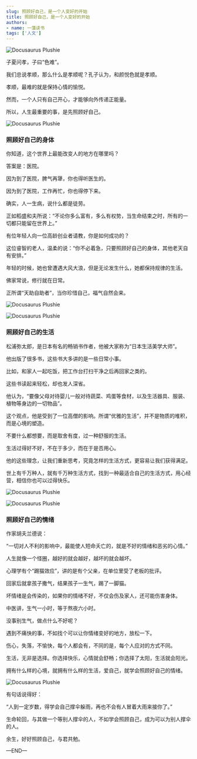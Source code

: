 ```yaml
---
slug: 照顾好自己，是一个人变好的开始
title: 照顾好自己，是一个人变好的开始
authors: 
- name: 一藻读书
tags: ['人文']
---
```


![Docusaurus Plushie](./0.webp)

子夏问孝，子曰“色难”。

我们总说孝顺，那么什么是孝顺呢？孔子认为，和颜悦色就是孝顺。

孝顺，最难的就是保持心情的愉悦。

然而，一个人只有自己开心，才能够向外传递正能量。

所以，人生最重要的事，是先照顾好自己。

![Docusaurus Plushie](./1.webp)


<div style={{textAlign: 'center', color: '#FF8C00'}}>  
  <h3>照顾好自己的身体</h3>
</div>

你知道，这个世界上最能改变人的地方在哪里吗？

答案是：医院。

因为到了医院，脾气再犟，你也得听医生的。

因为到了医院，工作再忙，你也得停下来。

确实，人一生病，说什么都是徒劳。

正如稻盛和夫所说：“不论你多么富有，多么有权势，当生命结束之时，所有的一切都只能留在世界上。”

有位年轻人向一位高龄创业者请教，你是如何成功的？

这位睿智的老人，温柔的说：“你不必着急，只要照顾好自己的身体，其他老天自有安排。”

年轻的时候，她也曾遭遇大风大浪，但是无论发生什么，她都保持规律的生活。

佛家常说，修行就在日常。

正所谓“天助自助者”，当你珍惜自己，福气自然会来。

![Docusaurus Plushie](./1.1.webp)


![Docusaurus Plushie](./2.webp)


<div style={{textAlign: 'center', color: '#FF8C00'}}>  
  <h3>照顾好自己的生活</h3>
</div>

松浦弥太郎，是日本有名的畅销书作者，他被大家称为“日本生活美学大师”。

他出版了很多书，这些书大多讲的是一些日常小事。

比如，和家人一起吃饭，把工作台打扫干净之后再回家之类的。

这些书读起来轻松，却也发人深省。

他认为，“要像父母对待婴儿一般对待蔬菜、鸡蛋等食材，以及生活器具、服装、植物等身边的一切物品”。

这个观点，他是受到了一位高僧的影响。所谓“优雅的生活”，并不是物质的堆积，而是心境的塑造。

不要什么都想要，而是取舍有度，过一种舒服的生活。

生活过得好不好，不在于多少，而在于是否用心。

他的这些理念，让我们重新思考，究竟怎样的生活方式，更容易让我们获得满足。

世上有千万种人，就有千万种生活方式，找到一种最适合自己的生活方式，用心经营，相信你也可以过得快乐。


![Docusaurus Plushie](./2.1.webp)


![Docusaurus Plushie](./3.webp)


<div style={{textAlign: 'center', color: '#FF8C00'}}>  
  <h3>照顾好自己的情绪</h3>
</div>

作家胡夫兰德说：

“一切对人不利的影响中，最能使人短命夭亡的，就是不好的情绪和恶劣的心情。”

人生就像一个怪圈，越好的就会越好，越坏的就会越坏。

心理学有个“踢猫效应”，讲的是有个父亲，在单位里受了老板的批评。

回家后就拿孩子撒气，结果孩子一生气，踢了一脚猫。

坏情绪是会传染的，如果你的情绪不好，不仅会伤及家人，还可能伤害身体。

中医讲，生气一小时，等于熬夜六小时。

没事别生气，做点什么不好呢？

遇到不痛快的事，不如找个可以让你情绪变好的地方，放松一下。

伤心，失落，不愉快，每个人都会有，不同的是，每个人应对的方式不同。

生活，无非是选择。你选择快乐，心情就会舒畅；你选择了太阳，生活就会阳光。

拥有什么样的心境，就拥有什么样的生活，爱自己，就学会照顾好自己的情绪。


![Docusaurus Plushie](./3.1.webp)


有句话说得好：

“人到一定岁数，得学会自己撑伞躲雨，再也不会有人冒着大雨来接你了。”

生命轮回，与其做一个等别人撑伞的人，不如学会照顾自己，成为可以为别人撑伞的人。

余生，好好照顾自己，与君共勉。

—END—
